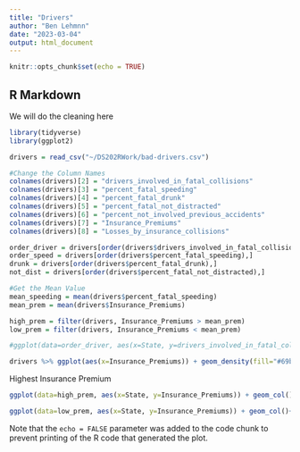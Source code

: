 ---
title: "Drivers"
author: "Ben Lehmnn"
date: "2023-03-04"
output: html_document
---

```{r setup, include=FALSE}
knitr::opts_chunk$set(echo = TRUE)
```

## R Markdown
We will do the cleaning here
```{r cars}
library(tidyverse)
library(ggplot2)

drivers = read_csv("~/DS202RWork/bad-drivers.csv")

#Change the Column Names
colnames(drivers)[2] = "drivers_involved_in_fatal_collisions"
colnames(drivers)[3] = "percent_fatal_speeding"
colnames(drivers)[4] = "percent_fatal_drunk"
colnames(drivers)[5] = "percent_fatal_not_distracted"
colnames(drivers)[6] = "percent_not_involved_previous_accidents"
colnames(drivers)[7] = "Insurance_Premiums"
colnames(drivers)[8] = "Losses_by_insurance_collisions"

order_driver = drivers[order(drivers$drivers_involved_in_fatal_collisions),]
order_speed = drivers[order(drivers$percent_fatal_speeding),]
drunk = drivers[order(drivers$percent_fatal_drunk),]
not_dist = drivers[order(drivers$percent_fatal_not_distracted),]

#Get the Mean Value
mean_speeding = mean(drivers$percent_fatal_speeding)
mean_prem = mean(drivers$Insurance_Premiums)

high_prem = filter(drivers, Insurance_Premiums > mean_prem)
low_prem = filter(drivers, Insurance_Premiums < mean_prem)

#ggplot(data=order_driver, aes(x=State, y=drivers_involved_in_fatal_collisions)) + geom_col()+ theme(axis.text.x = element_text(angle=65, vjust=0.6))
```

```{r}
drivers %>% ggplot(aes(x=Insurance_Premiums)) + geom_density(fill="#69b3a2", color="#e9ecef", alpha=0.8)
```





Highest Insurance Premium
```{r pressure, echo=FALSE}
ggplot(data=high_prem, aes(x=State, y=Insurance_Premiums)) + geom_col()+theme(axis.text.x = element_text(angle=65, vjust=0.6))
```
```{r}
ggplot(data=low_prem, aes(x=State, y=Insurance_Premiums)) + geom_col()+theme(axis.text.x = element_text(angle=65, vjust=0.6))
```

Note that the `echo = FALSE` parameter was added to the code chunk to prevent printing of the R code that generated the plot.
